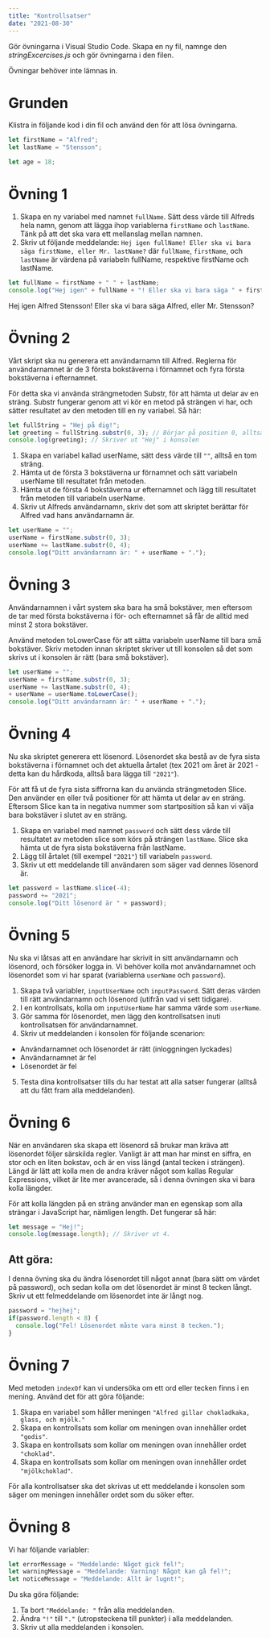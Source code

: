 ```yaml
---
title: "Kontrollsatser"
date: "2021-08-30"
---
```


Gör övningarna i Visual Studio Code. Skapa en ny fil, namnge den *stringExcercises.js* och gör övningarna i den filen.

Övningar behöver inte lämnas in.

# Grunden
Klistra in följande kod i din fil och använd den för att lösa övningarna.

```javascript {numberLines}
let firstName = "Alfred";
let lastName = "Stensson";

let age = 18;

```

# Övning 1
1. Skapa en ny variabel med namnet `fullName`. Sätt dess värde till Alfreds hela namn, genom att lägga ihop variablerna `firstName` och `lastName`. Tänk på att det ska vara ett mellanslag mellan namnen.
2. Skriv ut följande meddelande: `Hej igen fullName! Eller ska vi bara säga firstName, eller Mr. lastName?` där `fullName`, `firstName`, och `lastName` är värdena på variabeln fullName, respektive firstName och lastName.

<PracticeContainer>

```javascript
let fullName = firstName + " " + lastName;
console.log("Hej igen" + fullName + "! Eller ska vi bara säga " + firstName + ", eller Mr. " + lastName + "?");
```

<Result>

Hej igen Alfred Stensson! Eller ska vi bara säga Alfred, eller Mr. Stensson?

</Result>

</PracticeContainer>

# Övning 2
Vårt skript ska nu generera ett användarnamn till Alfred. Reglerna för användarnamnet är de 3 första bokstäverna i förnamnet och fyra första bokstäverna i efternamnet.

För detta ska vi använda strängmetoden Substr, för att hämta ut delar av en sträng. Substr fungerar genom att vi kör en metod på strängen vi har, och sätter resultatet av den metoden till en ny variabel. Så här:

```javascript
let fullString = "Hej på dig!";
let greeting = fullString.substr(0, 3); // Börjar på position 0, alltså första bokstaven, och tar tre bokstäver framåt
console.log(greeting); // Skriver ut "Hej" i konsolen
```

1. Skapa en variabel kallad userName, sätt dess värde till `""`, alltså en tom sträng.
2. Hämta ut de första 3 bokstäverna ur förnamnet och sätt variabeln userName till resultatet från metoden.
3. Hämta ut de första 4 bokstäverna ur efternamnet och lägg till resultatet från metoden till variabeln userName.
4. Skriv ut Alfreds användarnamn, skriv det som att skriptet berättar för Alfred vad hans användarnamn är.

<PracticeContainer>

```javascript
let userName = "";
userName = firstName.substr(0, 3);
userName += lastName.substr(0, 4);
console.log("Ditt användarnamn är: " + userName + ".");
```

</PracticeContainer>

# Övning 3
Användarnamnen i vårt system ska bara ha små bokstäver, men eftersom de tar med första bokstäverna i för- och efternamnet så får de alltid med minst 2 stora bokstäver.

Använd metoden toLowerCase för att sätta variabeln userName till bara små bokstäver. Skriv metoden innan skriptet skriver ut till konsolen så det som skrivs ut i konsolen är rätt (bara små bokstäver).

<PracticeContainer>

```javascript {diff}
let userName = "";
userName = firstName.substr(0, 3);
userName += lastName.substr(0, 4);
+ userName = userName.toLowerCase();
console.log("Ditt användarnamn är: " + userName + ".");
```

</PracticeContainer>

# Övning 4
Nu ska skriptet generera ett lösenord. Lösenordet ska bestå av de fyra sista bokstäverna i förnamnet och det aktuella årtalet (tex 2021 om året är 2021 - detta kan du hårdkoda, alltså bara lägga till `"2021"`).

För att få ut de fyra sista siffrorna kan du använda strängmetoden Slice. Den använder en eller två positioner för att hämta ut delar av en sträng. Eftersom Slice kan ta in negativa nummer som startposition så kan vi välja bara bokstäver i slutet av en sträng.

1. Skapa en variabel med namnet `password` och sätt dess värde till resultatet av metoden slice som körs på strängen `lastName`. Slice ska hämta ut de fyra sista bokstäverna från lastName.
2. Lägg till årtalet (till exempel `"2021"`) till variabeln `password`. 
3. Skriv ut ett meddelande till användaren som säger vad dennes lösenord är.

<PracticeContainer>

```javascript
let password = lastName.slice(-4);
password += "2021";
console.log("Ditt lösenord är " + password);
```

</PracticeContainer>

# Övning 5
Nu ska vi låtsas att en användare har skrivit in sitt användarnamn och lösenord, och försöker logga in. Vi behöver kolla mot användarnamnet och lösenordet som vi har sparat (variablerna `userName` och `password`).

1. Skapa två variabler, `inputUserName` och `inputPassword`. Sätt deras värden till rätt användarnamn och lösenord (utifrån vad vi sett tidigare).
2. I en kontrollsats, kolla om `inputUserName` har samma värde som `userName`.
3. Gör samma för lösenordet, men lägg den kontrollsatsen inuti kontrollsatsen för användarnamnet.
4. Skriv ut meddelanden i konsolen för följande scenarion:
  - Användarnamnet och lösenordet är rätt (inloggningen lyckades)
  - Användarnamnet är fel
  - Lösenordet är fel
5. Testa dina kontrollsatser tills du har testat att alla satser fungerar (alltså att du fått fram alla meddelanden).


# Övning 6
När en användaren ska skapa ett lösenord så brukar man kräva att lösenordet följer särskilda regler. Vanligt är att man har minst en siffra, en stor och en liten bokstav, och är en viss längd (antal tecken i strängen). Längd är lätt att kolla men de andra kräver något som kallas Regular Expressions, vilket är lite mer avancerade, så i denna övningen ska vi bara kolla längder.

För att kolla längden på en sträng använder man en egenskap som alla strängar i JavaScript har, nämligen length. Det fungerar så här:

```javascript
let message = "Hej!";
console.log(message.length); // Skriver ut 4.
```

## Att göra:
I denna övning ska du ändra lösenordet till något annat (bara sätt om värdet på password), och sedan kolla om det lösenordet är minst 8 tecken långt. Skriv ut ett felmeddelande om lösenordet inte är långt nog.

<PracticeContainer>

```javascript
password = "hejhej";
if(password.length < 8) {
  console.log("Fel! Lösenordet måste vara minst 8 tecken.");
}
```

</PracticeContainer>

# Övning 7
Med metoden `indexOf` kan vi undersöka om ett ord eller tecken finns i en mening. Använd det för att göra följande:

1. Skapa en variabel som håller meningen `"Alfred gillar chokladkaka, glass, och mjölk."`
2. Skapa en kontrollsats som kollar om meningen ovan innehåller ordet `"godis"`.
3. Skapa en kontrollsats som kollar om meningen ovan innehåller ordet `"choklad"`.
4. Skapa en kontrollsats som kollar om meningen ovan innehåller ordet `"mjölkchoklad"`.

För alla kontrollsatser ska det skrivas ut ett meddelande i konsolen som säger om meningen innehåller ordet som du söker efter.

# Övning 8
Vi har följande variabler:

```javascript
let errorMessage = "Meddelande: Något gick fel!";
let warningMessage = "Meddelande: Varning! Något kan gå fel!";
let noticeMessage = "Meddelande: Allt är lugnt!";
```

Du ska göra följande:
1. Ta bort `"Meddelande: "` från alla meddelanden.
2. Ändra `"!"` till `"."` (utropsteckena till punkter) i alla meddelanden.
3. Skriv ut alla meddelanden i konsolen.
